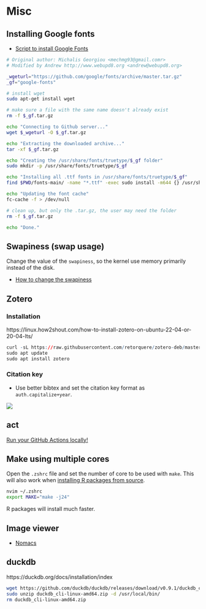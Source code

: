 # Misc

## Installing Google fonts

- [Script to install Google Fonts](https://raw.githubusercontent.com/hotice/webupd8/master/install-google-fonts)

```bash
# Original author: Michalis Georgiou <mechmg93@gmail.comr>
# Modified by Andrew http://www.webupd8.org <andrew@webupd8.org>

_wgeturl="https://github.com/google/fonts/archive/master.tar.gz"
_gf="google-fonts"

# install wget
sudo apt-get install wget

# make sure a file with the same name doesn't already exist
rm -f $_gf.tar.gz

echo "Connecting to Github server..."
wget $_wgeturl -O $_gf.tar.gz

echo "Extracting the downloaded archive..."
tar -xf $_gf.tar.gz

echo "Creating the /usr/share/fonts/truetype/$_gf folder"
sudo mkdir -p /usr/share/fonts/truetype/$_gf

echo "Installing all .ttf fonts in /usr/share/fonts/truetype/$_gf"
find $PWD/fonts-main/ -name "*.ttf" -exec sudo install -m644 {} /usr/share/fonts/truetype/google-fonts/ \; || return 1

echo "Updating the font cache"
fc-cache -f > /dev/null

# clean up, but only the .tar.gz, the user may need the folder
rm -f $_gf.tar.gz

echo "Done."
```

## Swapiness (swap usage)

Change the value of the `swapiness`, so the kernel use memory primarily instead of the disk.

- [How to change the swapiness](https://askubuntu.com/questions/157793/why-is-swap-being-used-even-though-i-have-plenty-of-free-ram)

## Zotero

### Installation

https://linux.how2shout.com/how-to-install-zotero-on-ubuntu-22-04-or-20-04-lts/

```r
curl -sL https://raw.githubusercontent.com/retorquere/zotero-deb/master/install.sh | sudo bash
sudo apt update
sudo apt install zotero
```

### Citation key

- Use better bibtex and set the citation key format as `auth.capitalize+year`.

![](images/zotero.png)

## act

[Run your GitHub Actions locally!](https://github.com/nektos/act)

## Make using multiple cores

Open the `.zshrc` file and set the number of core to be used with `make`. This will also work when [installing R packages from source](https://stackoverflow.com/questions/36725027/r-package-installation-from-source-using-multiple-cores).

```bash
nvim ~/.zshrc
export MAKE="make -j24"
```

R packages will install much faster.

## Image viewer

- [Nomacs](https://github.com/nomacs/nomacs?ref=itsfoss.com)

## duckdb

https://duckdb.org/docs/installation/index

```bash
wget https://github.com/duckdb/duckdb/releases/download/v0.9.1/duckdb_cli-linux-amd64.zip
sudo unzip duckdb_cli-linux-amd64.zip -d /usr/local/bin/
rm duckdb_cli-linux-amd64.zip
```
